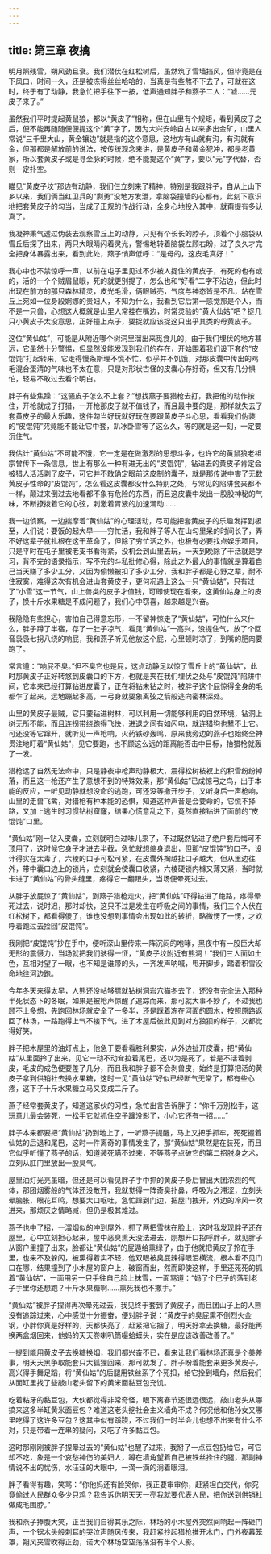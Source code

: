 ```yaml
---
---
---
```

title: 第三章 夜擒
---




明月照残雪，朔风劲且衰。我们潜伏在红松树后，虽然筑了雪墙挡风，但毕竟是在下风口，时间一久，还是被冻得丝丝哈哈的，当真是有些熬不下去了，可就在这时，终于有了动静，我急忙把手往下一按，低声通知胖子和燕子二人：“嘘……元皮子来了。”

虽然我们平时提起黄鼠狼，都以“黄皮子”相称，但在山里有个规矩，看到黄皮子之后，便不能再随随便便提这个“黄”字了，因为大兴安岭自古以来多出金矿，山里人常说“三千里大山，黄金镶边”就是指的这个意思，这地方有山就有沟，有沟就有金，但那都是解放前的说法，按传统观念来讲，是黄皮子和黄金犯冲，都是老黄家，所以套黄皮子或是寻金脉的时候，绝不能提这个“黄”字，要以“元”字代替，否则一定扑空。

瞄见“黄皮子坟”那边有动静，我们仨立刻来了精神，特别是我跟胖子，自从上山下乡以来，我们俩当红卫兵的“剩勇”没地方发泄，拿脑袋撞墙的心都有，此刻下意识地把套黄皮子的勾当，当成了正规的作战行动，全身心地投入其中，就甭提有多认真了。

我凝神秉气透过伪装去观察雪丘上的动静，只见有个长长的脖子，顶着个小脑袋从雪丘后探了出来，两只大眼睛闪着灵光，警惕地转着脑袋左顾右盼，过了良久才完全把身体暴露出来，看到此处，燕子悄声低呼：“是母的，这皮毛真好！”

我心中也不禁惊呼一声，以前在屯子里见过不少被人捉住的黄皮子，有死的也有或的，活的一个个贼眉鼠眼，死的就更别提了，怎么也和“好看”二字不沾边，但此时出现在前方的那只森林精灵，皮光毛滑，俩眼贼亮，气度与神态皆是不凡，站在雪丘上宛如一位身段婀娜的贵妇人，不知为什么，我看到它后第一感觉那是个人，而不是一只兽，心想这大概就是山里人常挂在嘴边，时常灵验的“黄大仙姑”吧？捉几只小黄皮子太没意思，正好撞上点子，要捉就应该捉这只出乎其类的母黄皮子。

这位“黄仙姑”，可能是从附近哪个树洞里溜出来觅食儿的，由于我们埋伏的地方甚远，它虽然十分警惕，但显然没能发现到我们的存在，开始围着我们设下套的“皮馄饨”打起转来，它走得慢条斯理不慌不忙，似乎并不饥饿，对那皮囊中传出的鸡毛混合蛋清的气味也不太在意，只是对形状古怪的皮囊心存好奇，但又有几分惧怕，轻易不敢过去看个明白。

胖子有些焦躁：“这骚皮子怎么不上套？”想找燕子要猎枪去打，我把他的动作按住，开枪就成了打猎，一开枪那皮子就不值钱了，而且最中要的是，那样就失去了套黄皮子的最大乐趣，这件勾当好玩就好玩在要跟黄皮子斗心思，看看我们伪装的“皮馄饨”究竟能不能让它中套，趴冰卧雪等了这么久，等的就是这一刻，一定要沉住气。

我估计“黄仙姑”不可能不饿，它一定是在做激烈的思想斗争，也许它的黄鼠狼老祖宗曾传下一条信息，世上有那么一种有进无出的“皮馄饨”，钻进去的黄皮子肯定会被猎人活活剥了皮子，可它并不敢确定眼前这皮制的囊子，就是那传说中害了无数黄皮子性命的“皮馄饨”，怎么看这皮囊都没什么特别之处，与常见的陷阱套夹都不一样，颠过来倒过去地看都不象有危险的东西，而且这皮囊中发出一股股神秘的气味，不断撩拨着它的心弦，刺激着胃液的加速涌动……

我一边侦察，一边揣摩着“黄仙姑”的心理活动，尽可能把套黄皮子的乐趣发挥到极至，人们说：要饭的起大早——穷忙活，我和胖子等人在山勾里呆的时间长了，弄不好这辈子就扎根在这干革命了，但除了穷忙活之外，也极有必要找点娱乐项目，只是平时在屯子里被老支书看得紧，没机会到山里去玩，一天到晚除了干活就是学习，背不完的语录指示，写不完的斗私批修心得，除此之外最大的事情就是算着自己当天赚了多少工分，又因为偷懒被扣了多少工分，我和胖子都是心野之辈，耐不住寂寞，难得这次有机会进山套黄皮子，更何况遇上这么一只“黄仙姑”，只有过了“小雪”这一节气，山上兽类的皮子才值钱，可即使现在看来，这黄仙姑身上的皮子，换十斤水果糖是不成问题了，我们心中窃喜，越来越是兴奋。

我隐隐有些担心，害怕自己得意忘形，一不留神惊走了“黄仙姑”，可怕什么来什么，胖子蹲了半宿，存了一肚子凉气，看见“黄仙姑”一高兴，没提住气，放了个回音袅袅七拐八绕的响屁，我和燕子听见他放这个屁，心里顿时凉了，到嘴的肥肉要跑了。

常言道：“响屁不臭。”但不臭它也是屁，这点动静足以惊了雪丘上的“黄仙姑”，此时那黄皮子正好转悠到皮囊口的下方，也就是夹在我们埋伏之处与“皮馄饨”陷阱中间，它本来已经打算钻进皮囊了，正在将钻未钻之时，被胖子这个屁惊得全身的毛都乍了起来，远地蹦起多高，一弓身就要象离弦之箭般逃向密林深处。

山里的黄皮子最贼，它只要钻进树林，可以利用一切能够利用的自然环境，钻洞上树无所不能，而且连拐带绕跑得飞快，进退之间有如闪电，就连猎狗也辇不上它。可还没等它蹿开，就听见一声枪响，火药铁砂轰鸣，原来我旁边的燕子也始终全神贯注地盯着“黄仙姑”，见它要跑，也不顾这么远的距离能否击中目标，抬猎枪就轰了一发。

猎枪远了自然无法命中，只是静夜中枪声动静极大，震得松树枝衩上的积雪纷纷掉落，而且这一枪还产生了意想不到的特殊效果，那“黄仙姑”已成惊弓之鸟，出于本能的反应，一听见动静就想没命的逃跑，可还没等撒开步子，又听身后一声枪响，山里的走兽飞禽，对猎枪有种本能的恐惧，知道这种声音是会要命的，它慌不择路，又加上逃生时习惯钻树窟窿，结果心慌意乱之下，竟然直接钻进了面前的“皮馄饨”口里。

“黄仙姑”刚一钻入皮囊，立刻就明白过味儿来了，不过既然钻进了绝户套后悔可不顶用了，这时候它身子才进去半截，急忙就想缩身退出，但那“皮馄饨”的口子，设计得实在太毒了，六棱的口子可松可紧，在皮囊外掏越扯口子越大，但从里边往外，带中囊口边上的锁片，立刻就会使囊口收紧，六棱硬锁内橼又薄又紧，当时就卡进了“黄仙姑”的骨头缝里，疼得它一翻跟头，当场便晕死过去。

从胖子放屁惊了“黄仙姑”，到燕子猎枪走火，把“黄仙姑”吓得钻进了绝路，疼得晕死过去，说时迟，那时却快，这只不过是发生在呼吸之间的事情，我们三个人伏在红松树下，都看得傻了，谁也没想到事情会出现如此的转折，略微愣了一愣，才欢呼着跑过去捡回“皮馄饨”。

我刚把“皮馄饨”抄在手中，便听深山里传来一阵沉闷的咆哮，黑夜中有一股巨大却无形的震慑力，当场就把我们骇得一怔，“黄皮子坟附近有熊洞！”我们三人面如土色，互相对望了一眼，也不知是谁带的头，一齐发声呐喊，甩开脚步，踏着积雪没命地往河边跑。

今年冬天来得太早，人熊还没帖够膘就钻树洞岩穴猫冬去了，还没有完全进入那种半死状态下的冬眠，如果是被枪声惊醒了追踪而来，那可就大事不妙了，不过我也顾不上多想，先跑回林场就安全了一多半，还是踩着冻在河面的圆木，按照原路返回了林场，一路跑得上气不接下气，进了木屋后彼此见到对方狼狈的样子，又都觉得好笑。

胖子把木屋里的油灯点上，他急于要看看胜利果实，从外边扯开皮囊，把“黄仙姑”从里面拎了出来，见它一动不动耷拉着尾巴，还以为是死了，若是不活着剥皮，毛皮的成色便要差了几分，而且我和胖子都不会剥兽皮，始终是打算把活的黄皮子拿到供销社去换水果糖，这时一见“黄仙姑”好似已经断气无常了，都有些心疼，这下子十斤水果糖立马又变成二斤了。

燕子经常套黄皮子，知道这家伙的习性，急忙出言告诉胖子：“你千万别松手，这玩意儿最会装死，一松手它就抓住空子蹿没影了，小心它还有一招……”

胖子本来都要把“黄仙姑”扔到地上了，一听燕子提醒，马上又把手抓牢，死死握着仙姑的后退和尾巴，这时一件离奇的事情发生了，那“黄仙姑”果然是在装死，而且它似乎听懂了燕子的话，知道装死瞒不过来，不等燕子点破它的第二招脱身之术，立刻从肛门里放出一股臭气。

屋里油灯光亮虽暗，但还是可以看见胖子手中抓的黄皮子身后冒出大团浓烈的气体，那团烟雾般的气体还没散开，我就觉得一阵奇臭扑鼻，呼吸为之滞涩，立刻头晕脑胀，眼花耳鸣，想要大口呕吐，急忙蹿到门边，把屋门拽开，外边的冷风一吹进来，那烦厌之情略减，但仍是极其难过。

燕子也中了招，一溜烟似的冲到屋外，抓了两把雪抹在脸上，这时我发现胖子还在屋里，心中立刻担心起来，屋中恶臭熏天没法进去，刚想开口招呼胖子，就见胖子从窗户里撞了出来，脸都让“黄仙姑”的屁遁给熏绿了，由于他就把黄皮子拎在手里，也来不及躲闪，被熏得着实不轻，他双眼被臭屁辣得眼泪横流，根本看不见门口在哪，结果撞到了小木屋的窗户上，破窗而出，然而即使这样，手里还死死的抓着“黄仙姑”，一面用另一只手往自己脸上抹雪，一面骂道：“妈了个巴子的落到老子手里你还想跑？十斤水果糖啊……熏死我也不撒手。”

“黄仙姑”被胖子捏得再次晕死过去，我见终于套到了黄皮子，而且团山子上的人熊没有追踪过来，心中感觉十分振奋，便对胖子说：“黄皮子的臭屁熏不倒烈火金钢，小胖你真是好样的，天都快亮了，赶紧把它捆了，明天好拿去换糖，最好能再换两盒烟回来，他妈的天天卷喇叭筒嘬蛤蟆头，实在是应该改善改善了。”

一提到能用黄皮子去换糖换烟，我们都兴奋不已，看来让我们看林场还真是个美差事，明天天黑争取能套只大狐狸回来，那可就发了。胖子盼着能套来更多黄皮子，高兴得手舞足蹈，将“黄仙姑”的后腿用铁丝系了个死扣，给它拴到墙角，然后我们从面缸里找了些敲山老头留下的黄米面黏豆包充饥。

吃着粘牙的黏豆包，大伙都觉得非常奇怪，眼下离春节还很远很远，敲山老头从哪搞来这多半缸黄米面豆包？难道这老头挖社会主义墙角不成？何况他和他孙女又哪里吃得了这许多豆包？这其中似有蹊跷，不过我们一时半会儿也想不出来有什么不对，只是带着一连串的疑问，又吃了许多黏豆包。

这时那刚刚被胖子捏晕过去的“黄仙姑”也醒了过来，我掰了一点豆包扔给它，可它却不吃，象是一个哀愁神伤的美妇人，蹲在墙角望着自己被铁丝拴住的腿，那副神情说不出的忧伤，水汪汪的大眼中，一滴一滴的淌着眼泪。

胖子看得有趣，笑骂：“你他妈还有脸哭你，我正要审审你，赶紧坦白交代，你究竟偷过人民群众多少只鸡？我告诉你明天天一亮我就要代表人民，把你送到供销社做成毛围脖。”

我和燕子捧腹大笑，正当我们自得其乐之际，林场的小木屋外突然间响起一阵砸门声，一个锯木头般刺耳的哭泣声随风传来，我赶紧抄起猎枪推开木门，门外夜幕笼罩，朔风夹雪吹得正劲，诺大个林场空空荡荡没有半个人影。